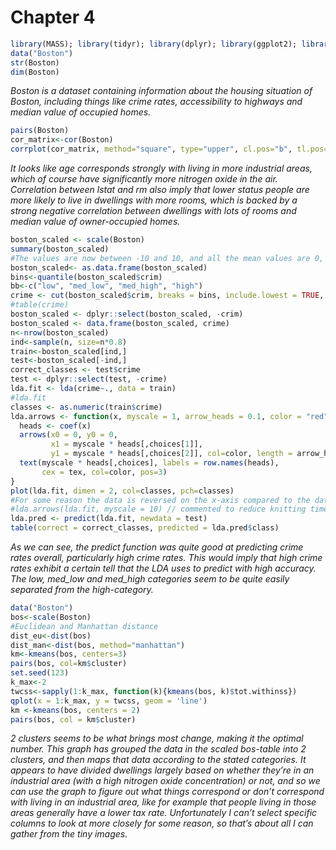 # Chapter 4
```r
library(MASS); library(tidyr); library(dplyr); library(ggplot2); library(corrplot)
data("Boston")
str(Boston)
dim(Boston)
```
<i> Boston is a dataset containing information about the housing situation of Boston, including things like crime rates, accessibility to highways and median value of occupied homes. </i>


```r
pairs(Boston)
cor_matrix<-cor(Boston)
corrplot(cor_matrix, method="square", type="upper", cl.pos="b", tl.pos="d")
```
<i> It looks like age corresponds strongly with living in more industrial areas, which of course have significantly more nitrogen oxide in the air. Correlation between lstat and rm also imply that lower status people are more likely to live in dwellings with more rooms, which is backed by a strong negative correlation between dwellings with lots of rooms and median value of owner-occupied homes. </i>

```r
boston_scaled <- scale(Boston)
summary(boston_scaled)
#The values are now between -10 and 10, and all the mean values are 0, as per the scaling function.
boston_scaled<- as.data.frame(boston_scaled)
bins<-quantile(boston_scaled$crim)
bb<-c("low", "med_low", "med_high", "high")
crime <- cut(boston_scaled$crim, breaks = bins, include.lowest = TRUE, label=bb)
#table(crime)
boston_scaled <- dplyr::select(boston_scaled, -crim)
boston_scaled <- data.frame(boston_scaled, crime)
n<-nrow(boston_scaled)
ind<-sample(n, size=n*0.8)
train<-boston_scaled[ind,]
test<-boston_scaled[-ind,]
correct_classes <- test$crime
test <- dplyr::select(test, -crime)
lda.fit <- lda(crime~., data = train)
#lda.fit
classes <- as.numeric(train$crime)
lda.arrows <- function(x, myscale = 1, arrow_heads = 0.1, color = "red", tex = 0.75, choices = c(1,2)){
  heads <- coef(x)
  arrows(x0 = 0, y0 = 0, 
         x1 = myscale * heads[,choices[1]], 
         y1 = myscale * heads[,choices[2]], col=color, length = arrow_heads)
  text(myscale * heads[,choices], labels = row.names(heads), 
       cex = tex, col=color, pos=3)
}
plot(lda.fit, dimen = 2, col=classes, pch=classes)
#For some reason the data is reversed on the x-axis compared to the datacamp plot, I went through the whole code and couldn't find why
#lda.arrows(lda.fit, myscale = 10) // commented to reduce knitting time
lda.pred <- predict(lda.fit, newdata = test)
table(correct = correct_classes, predicted = lda.pred$class)
```
<i>As we can see, the predict function was quite good at predicting crime rates overall, particularly high crime rates. This would imply that high crime rates exhibit a certain tell that the LDA uses to predict with high accuracy. The low, med_low and med_high categories seem to be quite easily separated from the high-category.
</i>
``` r
data("Boston")
bos<-scale(Boston)
#Euclidean and Manhattan distance
dist_eu<-dist(bos)
dist_man<-dist(bos, method="manhattan")
km<-kmeans(bos, centers=3)
pairs(bos, col=km$cluster)
set.seed(123)
k_max<-2
twcss<-sapply(1:k_max, function(k){kmeans(bos, k)$tot.withinss})
qplot(x = 1:k_max, y = twcss, geom = 'line')
km <-kmeans(bos, centers = 2)
pairs(bos, col = km$cluster)
```
<i> 2 clusters seems to be what brings most change, making it the optimal number. This graph has grouped the data in the scaled bos-table into 2 clusters, and then maps that data according to the stated categories. It appears to have divided dwellings largely based on whether they're in an industrial area (with a high nitrogen oxide concentration) or not, and so we can use the graph to figure out what things correspond or don't correspond with living in an industrial area, like for example that people living in those areas generally have a lower tax rate. Unfortunately I can't select specific columns to look at more closely for some reason, so that's about all I can gather from the tiny images. </i>